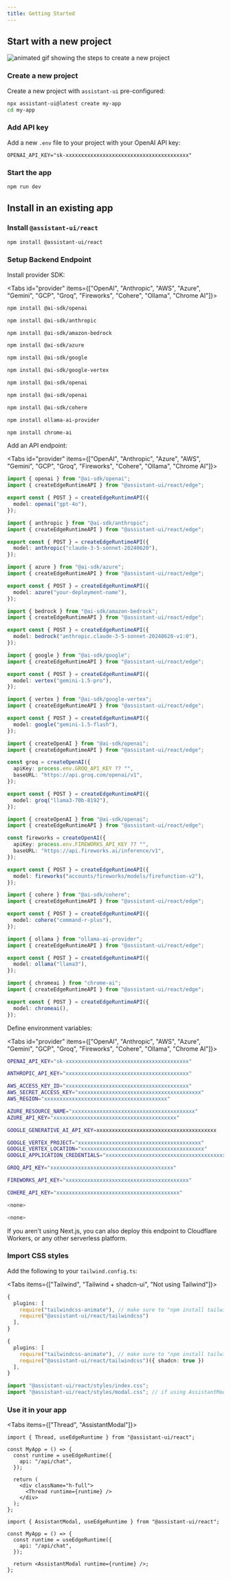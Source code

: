 ```yaml
---
title: Getting Started
---
```



## Start with a new project

![animated gif showing the steps to create a new project](../../../../.github/assets/assistant-ui-starter.gif)

<Steps>
  <Step>

### Create a new project

Create a new project with `assistant-ui` pre-configured:

```sh
npx assistant-ui@latest create my-app
cd my-app
```

  </Step>
  <Step>

### Add API key

Add a new `.env` file to your project with your OpenAI API key:

```
OPENAI_API_KEY="sk-xxxxxxxxxxxxxxxxxxxxxxxxxxxxxxxxxxxxxxxx"
```

  </Step>
  <Step>

### Start the app

```sh
npm run dev
```

  </Step>
</Steps>

## Install in an existing app

<Steps>
  <Step>

### Install `@assistant-ui/react`

```sh npm2yarn
npm install @assistant-ui/react
```

  </Step>
  <Step>

### Setup Backend Endpoint

Install provider SDK:

<Tabs id="provider" items={["OpenAI", "Anthropic", "AWS", "Azure", "Gemini", "GCP", "Groq", "Fireworks", "Cohere", "Ollama", "Chrome AI"]}>

```sh title="Terminal" tab="OpenAI"
npm install @ai-sdk/openai
```

```sh title="Terminal" tab="Anthropic"
npm install @ai-sdk/anthropic
```

```sh title="Terminal" tab="AWS"
npm install @ai-sdk/amazon-bedrock
```

```sh title="Terminal" tab="Azure"
npm install @ai-sdk/azure
```

```sh title="Terminal" tab="Gemini"
npm install @ai-sdk/google
```

```sh title="Terminal" tab="GCP"
npm install @ai-sdk/google-vertex
```

```sh title="Terminal" tab="Groq"
npm install @ai-sdk/openai
```

```sh title="Terminal" tab="Fireworks"
npm install @ai-sdk/openai
```

```sh title="Terminal" tab="Cohere"
npm install @ai-sdk/cohere
```

```sh title="Terminal" tab="Ollama"
npm install ollama-ai-provider
```

```sh title="Terminal" tab="Chrome AI"
npm install chrome-ai
```

</Tabs>

Add an API endpoint:

<Tabs id="provider" items={["OpenAI", "Anthropic", "Azure", "AWS", "Gemini", "GCP", "Groq", "Fireworks", "Cohere", "Ollama", "Chrome AI"]}>
```ts title="/app/api/chat/route.ts" tab="OpenAI"
import { openai } from "@ai-sdk/openai";
import { createEdgeRuntimeAPI } from "@assistant-ui/react/edge";

export const { POST } = createEdgeRuntimeAPI({
  model: openai("gpt-4o"),
});
```

```ts title="/app/api/chat/route.ts" tab="Anthropic"
import { anthropic } from "@ai-sdk/anthropic";
import { createEdgeRuntimeAPI } from "@assistant-ui/react/edge";

export const { POST } = createEdgeRuntimeAPI({
  model: anthropic("claude-3-5-sonnet-20240620"),
});
```

```ts title="/app/api/chat/route.ts" tab="Azure"
import { azure } from "@ai-sdk/azure";
import { createEdgeRuntimeAPI } from "@assistant-ui/react/edge";

export const { POST } = createEdgeRuntimeAPI({
  model: azure("your-deployment-name"),
});
```

```ts title="/app/api/chat/route.ts" tab="AWS"
import { bedrock } from "@ai-sdk/amazon-bedrock";
import { createEdgeRuntimeAPI } from "@assistant-ui/react/edge";

export const { POST } = createEdgeRuntimeAPI({
  model: bedrock("anthropic.claude-3-5-sonnet-20240620-v1:0"),
});
```

```ts title="/app/api/chat/route.ts" tab="Gemini"
import { google } from "@ai-sdk/google";
import { createEdgeRuntimeAPI } from "@assistant-ui/react/edge";

export const { POST } = createEdgeRuntimeAPI({
  model: vertex("gemini-1.5-pro"),
});
```

```ts title="/app/api/chat/route.ts" tab="GCP"
import { vertex } from "@ai-sdk/google-vertex";
import { createEdgeRuntimeAPI } from "@assistant-ui/react/edge";

export const { POST } = createEdgeRuntimeAPI({
  model: google("gemini-1.5-flash"),
});
```

```ts title="/app/api/chat/route.ts" tab="Groq"
import { createOpenAI } from "@ai-sdk/openai";
import { createEdgeRuntimeAPI } from "@assistant-ui/react/edge";

const groq = createOpenAI({
  apiKey: process.env.GROQ_API_KEY ?? "",
  baseURL: "https://api.groq.com/openai/v1",
});

export const { POST } = createEdgeRuntimeAPI({
  model: groq("llama3-70b-8192"),
});
```

```ts title="/app/api/chat/route.ts" tab="Fireworks"
import { createOpenAI } from "@ai-sdk/openai";
import { createEdgeRuntimeAPI } from "@assistant-ui/react/edge";

const fireworks = createOpenAI({
  apiKey: process.env.FIREWORKS_API_KEY ?? "",
  baseURL: "https://api.fireworks.ai/inference/v1",
});

export const { POST } = createEdgeRuntimeAPI({
  model: fireworks("accounts/fireworks/models/firefunction-v2"),
});
```

```ts title="/app/api/chat/route.ts" tab="Cohere"
import { cohere } from "@ai-sdk/cohere";
import { createEdgeRuntimeAPI } from "@assistant-ui/react/edge";

export const { POST } = createEdgeRuntimeAPI({
  model: cohere("command-r-plus"),
});
```

```ts title="/app/api/chat/route.ts" tab="Ollama"
import { ollama } from "ollama-ai-provider";
import { createEdgeRuntimeAPI } from "@assistant-ui/react/edge";

export const { POST } = createEdgeRuntimeAPI({
  model: ollama("llama3"),
});
```

```ts title="/app/api/chat/route.ts" tab="Chrome AI"
import { chromeai } from "chrome-ai";
import { createEdgeRuntimeAPI } from "@assistant-ui/react/edge";

export const { POST } = createEdgeRuntimeAPI({
  model: chromeai(),
});
```

</Tabs>

Define environment variables:

<Tabs id="provider" items={["OpenAI", "Anthropic", "AWS", "Azure", "Gemini", "GCP", "Groq", "Fireworks", "Cohere", "Ollama", "Chrome AI"]}>

```sh title="/.env.local" tab="OpenAI"
OPENAI_API_KEY="sk-xxxxxxxxxxxxxxxxxxxxxxxxxxxxxxxxxxxxxxxx"
```

```sh title="/.env.local" tab="Anthropic"
ANTHROPIC_API_KEY="xxxxxxxxxxxxxxxxxxxxxxxxxxxxxxxxxxxxxxxx"
```

```sh title="/.env.local" tab="AWS"
AWS_ACCESS_KEY_ID="xxxxxxxxxxxxxxxxxxxxxxxxxxxxxxxxxxxxxxxx"
AWS_SECRET_ACCESS_KEY="xxxxxxxxxxxxxxxxxxxxxxxxxxxxxxxxxxxxxxxx"
AWS_REGION="xxxxxxxxxxxxxxxxxxxxxxxxxxxxxxxxxxxxxxxx"
```

```sh title="/.env.local" tab="Azure"
AZURE_RESOURCE_NAME="xxxxxxxxxxxxxxxxxxxxxxxxxxxxxxxxxxxxxxxx"
AZURE_API_KEY="xxxxxxxxxxxxxxxxxxxxxxxxxxxxxxxxxxxxxxxx"
```

```sh title="/.env.local" tab="Gemini"
GOOGLE_GENERATIVE_AI_API_KEY=xxxxxxxxxxxxxxxxxxxxxxxxxxxxxxxxxxxxxxx 
```

```sh title="/.env.local" tab="GCP"
GOOGLE_VERTEX_PROJECT="xxxxxxxxxxxxxxxxxxxxxxxxxxxxxxxxxxxxxxxx"
GOOGLE_VERTEX_LOCATION="xxxxxxxxxxxxxxxxxxxxxxxxxxxxxxxxxxxxxxxx"
GOOGLE_APPLICATION_CREDENTIALS="xxxxxxxxxxxxxxxxxxxxxxxxxxxxxxxxxxxxxxxx"
```

```sh title="/.env.local" tab="Groq"
GROQ_API_KEY="xxxxxxxxxxxxxxxxxxxxxxxxxxxxxxxxxxxxxxxx"
```

```sh title="/.env.local" tab="Fireworks"
FIREWORKS_API_KEY="xxxxxxxxxxxxxxxxxxxxxxxxxxxxxxxxxxxxxxxx"
```

```sh title="/.env.local" tab="Cohere"
COHERE_API_KEY="xxxxxxxxxxxxxxxxxxxxxxxxxxxxxxxxxxxxxxxx"
```

```sh tab="Ollama"
<none>
```

```sh tab="Chrome AI"
<none>
```

</Tabs>

If you aren't using Next.js, you can also deploy this endpoint to Cloudflare Workers, or any other serverless platform.

  </Step>
  <Step>

### Import CSS styles

Add the following to your `tailwind.config.ts`:

<Tabs items={["Tailwind", "Tailwind + shadcn-ui", "Not using Tailwind"]}>

```ts title="/tailwind.config.ts" tab="Tailwind"
{
  plugins: [
    require("tailwindcss-animate"), // make sure to "npm install tailwindcss-animate"
    require("@assistant-ui/react/tailwindcss")
  ],
}
```

```ts title="/tailwind.config.ts" tab="Tailwind + shadcn-ui"
{
  plugins: [
    require("tailwindcss-animate"), // make sure to "npm install tailwindcss-animate"
    require("@assistant-ui/react/tailwindcss")({ shadcn: true })
  ],
}
```

```ts title="/app/layout.tsx" tab="Not using Tailwind"
import "@assistant-ui/react/styles/index.css";
import "@assistant-ui/react/styles/modal.css"; // if using AssistantModal
```

</Tabs>

  </Step>
  <Step>

### Use it in your app

<Tabs items={["Thread", "AssistantModal"]}>

```tsx title="/app/page.tsx" tab="Thread"
import { Thread, useEdgeRuntime } from "@assistant-ui/react";

const MyApp = () => {
  const runtime = useEdgeRuntime({
    api: "/api/chat",
  });

  return (
    <div className="h-full">
      <Thread runtime={runtime} />
    </div>
  );
};
```

```tsx title="/app/page.tsx" tab="AssistantModal"
import { AssistantModal, useEdgeRuntime } from "@assistant-ui/react";

const MyApp = () => {
  const runtime = useEdgeRuntime({
    api: "/api/chat",
  });

  return <AssistantModal runtime={runtime} />;
};
```

</Tabs>

</Step>
</Steps>
